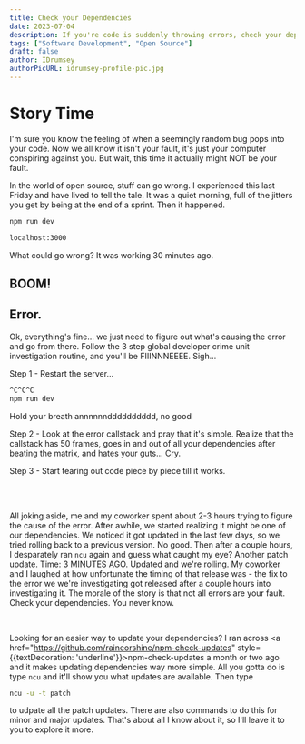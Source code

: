 ```yaml
---
title: Check your Dependencies
date: 2023-07-04
description: If you're code is suddenly throwing errors, check your dependencies. In the world of open source, a lot of people are contributing a lot of code to a lot of projects. Mistakes are made.
tags: ["Software Development", "Open Source"]
draft: false
author: IDrumsey
authorPicURL: idrumsey-profile-pic.jpg
---
```


<h1 style={{ textAlign: "center" }}>Story Time</h1>

I'm sure you know the feeling of when a seemingly random bug pops into your code. Now we all know it isn't your fault, it's just your computer conspiring against you. But wait, this time it actually might NOT be your fault.

In the world of open source, stuff can go wrong. I experienced this last Friday and have lived to tell the tale. It was a quiet morning, full of the jitters you get by being at the end of a sprint. Then it happened.

```bash
npm run dev
```

```bash
localhost:3000
```

What could go wrong? It was working 30 minutes ago.

<FallOnFaceGif />

<h2 style={{ display: "inline-block" }}>BOOM!</h2>
<h2 style={{ color: "#db2a5c", display: "inline-block", marginLeft: 10 }}>
  Error.
</h2>

Ok, everything's fine... we just need to figure out what's causing the error and go from there. Follow the 3 step global developer crime unit investigation routine, and you'll be FIIINNNEEEE. Sigh...

Step 1 - Restart the server...

```bash
^C^C^C
npm run dev
```

Hold your breath annnnnndddddddddd, no good

Step 2 - Look at the error callstack and pray that it's simple. Realize that the callstack has 50 frames, goes in and out of all your dependencies after beating the matrix, and hates your guts... Cry.

Step 3 - Start tearing out code piece by piece till it works.

<br />
<br />

All joking aside, me and my coworker spent about 2-3 hours trying to figure the cause of the error. After awhile, we started realizing it might be one of our dependencies. We noticed it got updated in the last few days, so we tried rolling back to a previous version. No good. Then after a couple hours, I desparately ran `ncu` again and guess what caught my eye? Another patch update. Time: 3 MINUTES AGO. Updated and we're rolling. My coworker and I laughed at how unfortunate the timing of that release was - the fix to the error we we're investigating got released after a couple hours into investigating it. The morale of the story is that not all errors are your fault. Check your dependencies. You never know.

<br />

Looking for an easier way to update your dependencies? I ran across <a href="https://github.com/raineorshine/npm-check-updates" style={{textDecoration: 'underline'}}>npm-check-updates</a> a month or two ago and it makes updating dependencies way more simple. All you gotta do is type `ncu` and it'll show you what updates are available. Then type

```bash
ncu -u -t patch
```

to udpate all the patch updates. There are also commands to do this for minor and major updates. That's about all I know about it, so I'll leave it to you to explore it more.
